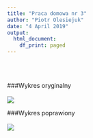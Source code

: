 ---
title: "Praca domowa nr 3"
author: "Piotr Olesiejuk"
date: "4 April 2019"
output:
  html_document:
    df_print: paged
---
<br></br>

###Wykres oryginalny
<br></br>
![](stary_wykres.png)

###Wykres poprawiony
<br></br>
![](praca_domowa_3_final.png)
